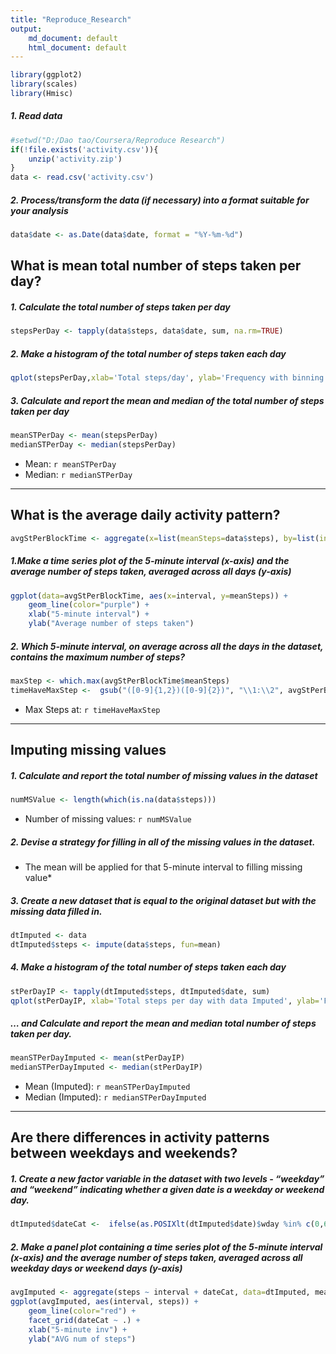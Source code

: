 ---
title: "Reproduce_Research"
output:
    md_document: default
    html_document: default
---
```{r, echo=FALSE, results='hide', warning=FALSE, message=FALSE}
library(ggplot2)
library(scales)
library(Hmisc)
```

##### 1. Read data
```{r, results='markup', warning=TRUE, message=TRUE}
#setwd("D:/Dao tao/Coursera/Reproduce Research")
if(!file.exists('activity.csv')){
    unzip('activity.zip')
}
data <- read.csv('activity.csv')
```
##### 2. Process/transform the data (if necessary) into a format suitable for your analysis
```{r}
data$date <- as.Date(data$date, format = "%Y-%m-%d")
```

## What is mean total number of steps taken per day?


##### 1.	Calculate the total number of steps taken per day
```{r}
stepsPerDay <- tapply(data$steps, data$date, sum, na.rm=TRUE)
```
##### 2. Make a histogram of the total number of steps taken each day
```{r}
qplot(stepsPerDay,xlab='Total steps/day', ylab='Frequency with binning 500', binwidth=500,fill=I("blue"))
```

##### 3. Calculate and report the mean and median of the total number of steps taken per day
```{r}

meanSTPerDay <- mean(stepsPerDay)
medianSTPerDay <- median(stepsPerDay)
```
* Mean: `r meanSTPerDay`
* Median:  `r medianSTPerDay`

-----

## What is the average daily activity pattern?

```{r}
avgStPerBlockTime <- aggregate(x=list(meanSteps=data$steps), by=list(interval=data$interval), FUN=mean, na.rm=TRUE)
```
##### 1.Make a time series plot of the 5-minute interval (x-axis) and the average number of steps taken, averaged across all days (y-axis)
```{r}
ggplot(data=avgStPerBlockTime, aes(x=interval, y=meanSteps)) +
    geom_line(color="purple") +
    xlab("5-minute interval") +
    ylab("Average number of steps taken") 
```

##### 2.	Which 5-minute interval, on average across all the days in the dataset, contains the maximum number of steps?
```{r}
maxStep <- which.max(avgStPerBlockTime$meanSteps)
timeHaveMaxStep <-  gsub("([0-9]{1,2})([0-9]{2})", "\\1:\\2", avgStPerBlockTime[maxStep,'interval'])
```

* Max Steps at: `r timeHaveMaxStep`

----

## Imputing missing values
##### 1. Calculate and report the total number of missing values in the dataset 
```{r}
numMSValue <- length(which(is.na(data$steps)))
```

* Number of missing values: `r numMSValue`

##### 2. Devise a strategy for filling in all of the missing values in the dataset.

* The mean will be applied for that 5-minute interval to filling missing value*

##### 3. Create a new dataset that is equal to the original dataset but with the missing data filled in.
```{r}
dtImputed <- data
dtImputed$steps <- impute(data$steps, fun=mean)
```


##### 4. Make a histogram of the total number of steps taken each day 
```{r}

stPerDayIP <- tapply(dtImputed$steps, dtImputed$date, sum)
qplot(stPerDayIP, xlab='Total steps per day with data Imputed', ylab='Frequency with binning 500', binwidth=500,fill=I("blue"))

```

##### ... and Calculate and report the mean and median total number of steps taken per day. 
```{r}
meanSTPerDayImputed <- mean(stPerDayIP)
medianSTPerDayImputed <- median(stPerDayIP)
```
* Mean (Imputed): `r meanSTPerDayImputed`
* Median (Imputed):  `r medianSTPerDayImputed`


----

## Are there differences in activity patterns between weekdays and weekends?
##### 1.	Create a new factor variable in the dataset with two levels - "weekday" and "weekend" indicating whether a given date is a weekday or weekend day.

```{r}
dtImputed$dateCat <-  ifelse(as.POSIXlt(dtImputed$date)$wday %in% c(0,6), 'weekend', 'weekday')
```

##### 2.	Make a panel plot containing a time series plot of the 5-minute interval (x-axis) and the average number of steps taken, averaged across all weekday days or weekend days (y-axis)

```{r}
avgImputed <- aggregate(steps ~ interval + dateCat, data=dtImputed, mean)
ggplot(avgImputed, aes(interval, steps)) + 
    geom_line(color="red") + 
    facet_grid(dateCat ~ .) +
    xlab("5-minute inv") + 
    ylab("AVG num of steps")
```